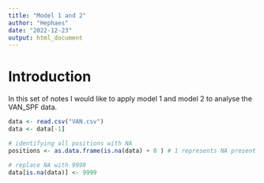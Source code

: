 ```yaml
---
title: "Model 1 and 2"
author: "Hephaes"
date: "2022-12-23"
output: html_document
---
```


# Introduction 

In this set of notes I would like to apply model 1 and model 2 to analyse the VAN_SPF data. 
```r
data <- read.csv("VAN.csv")
data <- data[-1]

# identifying all positions with NA
positions <- as.data.frame(is.na(data) + 0 ) # 1 represents NA present

# replace NA with 9999
data[is.na(data)] <- 9999
```

